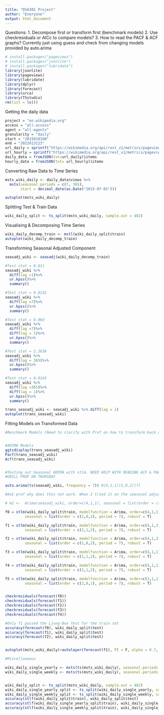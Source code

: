 ```yaml
---
title: "DSA301 Project"
author: "Everyone"
output: html_document
---
```

Questions:
1. Decompose first or transform first (benchmark models)
2. Use checkresiduals or AICc to compare models?
3. How to read the PACF & ACF graphs? Currently just using guess and check from changing models provided by auto.arima

```r
# install.packages("pageviews")
# install.packages("jsonlite")
# install.packages("lubridate")
library(jsonlite)
library(pageviews)
library(lubridate)
library(dplyr)
library(forecast)
library(urca)
library(TSstudio)
rm(list = ls())
```

Getting the daily data
```r
project = "en.wikipedia.org"
access = "all-access"
agent = "all-agents"
granularity = "daily"
start = "2015010100"
end = "2022013123"
url_daily = sprintf("https://wikimedia.org/api/rest_v1/metrics/pageviews/aggregate/%s/%s/%s/%s/%s/%s", project, access, agent, granularity, start, end)
url_hourly = sprintf("https://wikimedia.org/api/rest_v1/metrics/pageviews/aggregate/%s/%s/%s/%s/%s/%s", project, access, agent, "hourly", start, end)
daily_data = fromJSON(txt=url_daily)$items
hourly_data = fromJSON(txt= url_hourly)$items

```

Converting Raw Data to Time Series
```r
msts_wiki_daily <- daily_data$views %>% 
  msts(seasonal.periods = c(7, 365), 
       start = decimal_date(as.Date("2015-07-01")))

autoplot(msts_wiki_daily)
```

Splitting Test & Train Data
```r
wiki_daily_split <- ts_split(msts_wiki_daily, sample.out = 482)
```

Visualising & Decomposing Time Series
```r
wiki_daily_decomp_train <- mstl(wiki_daily_split$train)
autoplot(wiki_daily_decomp_train)
```

Transforming Seasonal Adjusted Component
```r
seasadj_wiki <- seasadj(wiki_daily_decomp_train)

#Test stat = 0.011
seasadj_wiki %>% 
  diff(lag =1)%>%
  ur.kpss()%>%
  summary()

#Test stat = 0.0142 
seasadj_wiki %>% 
  diff(lag =7)%>%
  ur.kpss()%>%
  summary()

#Test stat = 0.003
seasadj_wiki %>% 
  diff(lag =7)%>% 
  diff(lag = 1)%>%
  ur.kpss()%>%
  summary()

#Test stat = 2.2636
seasadj_wiki %>% 
  diff(lag = 365)%>%
  ur.kpss()%>%
  summary()

#Test stat = 0.0143
seasadj_wiki %>% 
  diff(lag =365)%>% 
  diff(lag = 1)%>%
  ur.kpss()%>%
  summary()

trans_seasadj_wiki <- seasadj_wiki %>% diff(lag = 1)
autoplot(trans_seasadj_wiki)
```




Fitting Models on Transformed Data
```r
#Benchmark Models (Need to clarify with Prof on how to transform back after we only apply differencing to seasonal adjusted component. Refer to Lecture 6 hmwk 2 code (he applied differencing to time series before decomposition))


#ARIMA Models
ggtsdisplay(trans_seasadj_wiki)
Pacf(trans_seasadj_wiki)
Acf(trans_seasadj_wiki)


#Testing out Seasonal ARIMA with stlm. NEED HELP WITH READING ACF & PACF!!! 
#GRILL PROF ON THURSDAY

auto.arima(ts(seasadj_wiki, frequency = 7)) #(4,1,1)(2,0,2)[7]

#Ask prof why does this not work. When I tried it on the seasonal adjusted comp. of full data by accident, this does not throw the Error in optim(init[mask], armafn, method = optim.method, hessian = TRUE, : non-finite finite-difference value [7]. Even when using stlm on training data there is no error. Why is it that when i use Arima on training data, in the below comment it doesn't work?

# m1 <-  Arima(seasadj_wiki, order=c(4,1,1), seasonal = list(order = c(2,0,2), period = 7))

f0 = stlm(wiki_daily_split$train, modelfunction = Arima, order=c(4,1,1), 
         seasonal = list(order = c(2,0,2), period = 7), robust = T)

f1 = stlm(wiki_daily_split$train, modelfunction = Arima, order=c(4,1,3), 
         seasonal = list(order = c(2,1,2), period = 7), robust = T)

f2 = stlm(wiki_daily_split$train, modelfunction = Arima, order=c(4,1,3), 
         seasonal = list(order = c(1,0,2), period = 7), robust = T)

f3 = stlm(wiki_daily_split$train, modelfunction = Arima, order=c(4,1,1), 
         seasonal = list(order = c(1,1,2), period = 7), robust = T)

f4 = stlm(wiki_daily_split$train, modelfunction = Arima, order=c(4,1,1), 
         seasonal = list(order = c(2,1,2), period = 7), robust = T)

f5 = stlm(wiki_daily_split$train, modelfunction = Arima, order=c(3,1,1), 
         seasonal = list(order = c(2,0,1), period = 7), robust = T)


checkresiduals(forecast(f0))
checkresiduals(forecast(f1))
checkresiduals(forecast(f2))
checkresiduals(forecast(f3))
checkresiduals(forecast(f4))

#Only f1 passed the Ljung-Box Test for the train set
accuracy(forecast(f0), wiki_daily_split$test)
accuracy(forecast(f1), wiki_daily_split$test)
accuracy(forecast(f2), wiki_daily_split$test)


autoplot(msts_wiki_daily)+autolayer(forecast(f1), PI = F, alpha = 0.7, col = "red")
```


```r
#Miscellaneous

wiki_daily_single_yearly <- msts(ts(msts_wiki_daily), seasonal.periods = 365.25)
wiki_daily_single_weekly <- msts(ts(msts_wiki_daily), seasonal.periods = 7)


wiki_daily_split <- ts_split(msts_wiki_daily, sample.out = 482)
wiki_daily_single_yearly_split <- ts_split(wiki_daily_single_yearly, sample.out = 482)
wiki_daily_single_weekly_split <- ts_split(wiki_daily_single_weekly, sample.out = 482)
accuracy(stlf(wiki_daily_split$train), wiki_daily_split$test)
accuracy(stlf(wiki_daily_single_yearly_split$train), wiki_daily_single_yearly_split$test)
accuracy(stlf(wiki_daily_single_weekly_split$train), wiki_daily_single_weekly_split$test)
```

